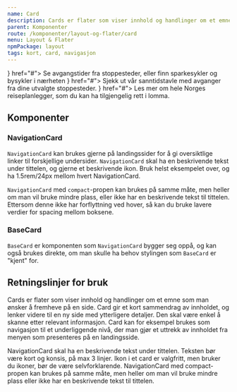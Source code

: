 ```yaml
---
name: Card
description: Cards er flater som viser innhold og handlinger om et emne som man ønsker å fremheve på en side.
parent: Komponenter
route: /komponenter/layout-og-flater/card
menu: Layout & Flater
npmPackage: layout
tags: kort, card, navigasjon
---
```



<PageHeader />

<Playground>
  <div
    style={{
      display: 'grid',
      gridTemplateColumns: '1fr 1fr 1fr',
      gap: '1.5rem',
    }}
  >
    <NavigationCard title="I nærheten" titleIcon={<MapPinIcon />} href="#">
      Se avgangstider fra stoppesteder, eller finn sparkesykler og bysykler i
      nærheten
    </NavigationCard>
    <NavigationCard title="Tavla" titleIcon={<RSSIcon />} href="#">
      Sjekk ut vår sanntidstavle med avganger fra dine utvalgte stoppesteder.
    </NavigationCard>
    <NavigationCard title="Gruppereiser" titleIcon={<InterrailIcon />} href="#">
      Les mer om hele Norges reiseplanlegger, som du kan ha tilgjengelig rett i
      lomma.
    </NavigationCard>
  </div>
</Playground>

## Komponenter

### NavigationCard

<ImportStatement imports="NavigationCard" />
<Props of={NavigationCard} />

`NavigationCard` kan brukes gjerne på landingssider for å gi oversiktlige linker til forskjellige undersider. `NavigationCard` skal ha en beskrivende tekst under tittelen, og gjerne et beskrivende ikon.
Bruk helst eksempelet over, og ha 1.5rem/24px mellom hvert NavigationCard.

`NavigationCard` med `compact`-propen kan brukes på samme måte, men heller om man vil bruke mindre plass, eller ikke har en beskrivende tekst til tittelen.
Ettersom denne ikke har forflyttning ved hover, så kan du bruke lavere verdier for spacing mellom boksene.

### BaseCard

<ImportStatement imports="BaseCard" />
<Props of={BaseCard} />

`BaseCard` er komponenten som `NavigationCard` bygger seg oppå, og kan også brukes direkte, om man skulle ha behov stylingen som `BaseCard` er "kjent" for.

## Retningslinjer for bruk

Cards er flater som viser innhold og handlinger om et emne som man ønsker å fremheve på en side.
Card gir et kort sammendrag av innholdet, og lenker videre til en ny side med ytterligere detaljer.
Den skal være enkel å skanne etter relevant informasjon. Card kan for eksempel brukes som navigasjon
til et underliggende nivå, der man gjør et uttrekk av innholdet fra menyen som presenteres på en landingsside.

NavigationCard skal ha en beskrivende tekst under tittelen. Teksten bør være kort og konsis, på max 3 linjer.
Ikon i et card er valgfritt, men bruker du ikoner, bør de være selvforklarende.
NavigationCard med compact-propen kan brukes på samme måte, men heller om man vil bruke mindre plass eller ikke har en beskrivende tekst til tittelen.
